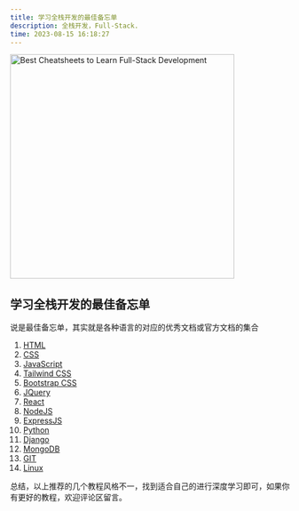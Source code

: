```yaml
---
title: 学习全栈开发的最佳备忘单
description: 全栈开发，Full-Stack.
time: 2023-08-15 16:18:27
---
```


<Image
  src="https://img.techrk1688.eu.org/file/1aacedbb2937e3d439133.png"
  height="404"
  alt="Best Cheatsheets to Learn Full-Stack Development"
  priority={true}
/>

## 学习全栈开发的最佳备忘单

说是最佳备忘单，其实就是各种语言的对应的优秀文档或官方文档的集合

1. [HTML](http://htmlcheatsheets.com)
2. [CSS](http://bit.ly/cheatcss)
3. [JavaScript](http://overapi.com/javascript)
4. [Tailwind CSS](http://bit.ly/tailwindcheat)
5. [Bootstrap CSS](http://bit.ly/bootstrapcheat)
6. [JQuery](http://oscarotero.com/jquery)
7. [React](http://bit.ly/reactcheat)
8. [NodeJS](http://overapi.com/nodejs)
9. [ExpressJS](http://bit.ly/expresscheat)
10. [Python](http://pythoncheatsheet.org)
11. [Django](http://bit.ly/djangocheat)
12. [MongoDB](http://bit.ly/mongocheat)
13. [GIT](http://bit.ly/cheat-git)
14. [Linux](http://bit.ly/linuxcheat)

总结，以上推荐的几个教程风格不一，找到适合自己的进行深度学习即可，如果你有更好的教程，欢迎评论区留言。
